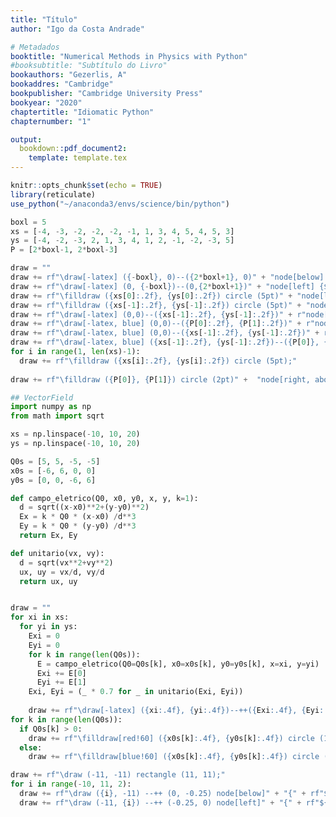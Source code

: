 ```yaml
---
title: "Título"
author: "Igo da Costa Andrade"

# Metadados
booktitle: "Numerical Methods in Physics with Python"
#booksubtitle: "Subtítulo do Livro"
bookauthors: "Gezerlis, A"
bookaddres: "Cambridge"
bookpublisher: "Cambridge University Press"
bookyear: "2020"
chaptertitle: "Idiomatic Python"
chapternumber: "1"

output: 
  bookdown::pdf_document2:
    template: template.tex
---
```


```r
knitr::opts_chunk$set(echo = TRUE)
library(reticulate)
use_python("~/anaconda3/envs/science/bin/python")
```


\section*{1.7 Projeto: Visualizando Campos Elétricos}

\subsection*{1.7.1 Campo Elétrico devido a uma distribuição de cargas pontuais}

\begin{enumerate}
  \item Conforme a \textit{Lei de Coulomb}, a força elétrica sobre uma carga de teste $Q$ localizada no ponto $P$ (posição $\vet{r}$), decido a uma única carga $q_0$ localizada em $\vet{r_0}$ é dada por:
  
  $$
  \vet{F_0} = k \dfrac{q_0 Q}{(\vet{r} - \vet{r_0})^2} \dfrac{\vet{r} - \vet{r_0}}{|\vet{r} - \vet{r_0}|}
  $$
  em que $k = 1/(4\pi \epsilon_0)$ é a constante de Coulomb em unidades do SI.
  \item O Campo elétrico produzido por $q_0$ é 
  $$
  \vet{E_0}(\vet{r}) = k q_0 \dfrac{\vet{r} - \vet{r_0}}{|\vet{r} - \vet{r_0}|^3}
  $$
  \item Consideremos um conjunto de $n$ cargas pontuais $q_0, q_1, \cdots, q_{n-1}$ localizadas em $\vet{r_0}, \vet{r_1}, \cdots, \vet{r_{n-1}}$ pode ser obtido por aplicação do \textit{Princípio de Superposição}, conforme abaixo:
  $$
  \vet{E}(\vet{r}) = \sum_{i = 0}^{n-1} \vet{E_i}(\vet{r}) = \sum_{i = 0}^{n-1} kq_i \dfrac{\vet{r} - \vet{r_i}}{|\vet{r} - \vet{r_i}|^3}
  $$
\end{enumerate}




```python
boxl = 5
xs = [-4, -3, -2, -2, -2, -1, 1, 3, 4, 5, 4, 5, 3]
ys = [-4, -2, -3, 2, 1, 3, 4, 1, 2, -1, -2, -3, 5]
P = [2*boxl-1, 2*boxl-3]

draw = ""
draw += rf"\draw[-latex] ({-boxl}, 0)--({2*boxl+1}, 0)" + "node[below] {$x$};"
draw += rf"\draw[-latex] (0, {-boxl})--(0,{2*boxl+1})" + "node[left] {$y$};"
draw += rf"\filldraw ({xs[0]:.2f}, {ys[0]:.2f}) circle (5pt)" + "node[left] {$q_0$};"
draw += rf"\filldraw ({xs[-1]:.2f}, {ys[-1]:.2f}) circle (5pt)" + "node[above, yshift=2pt] {$q_i$};"
draw += rf"\draw[-latex] (0,0)--({xs[-1]:.2f}, {ys[-1]:.2f})" + r"node[midway, left] {$\mathbf{r}_i$};"
draw += rf"\draw[-latex, blue] (0,0)--({P[0]:.2f}, {P[1]:.2f})" + r"node[black, midway, below] {$\mathbf{r}$};"
draw += rf"\draw[-latex, blue] (0,0)--({xs[-1]:.2f}, {ys[-1]:.2f})" + r"node[black, midway, left] {$\mathbf{r}_i$};"
draw += rf"\draw[-latex, blue] ({xs[-1]:.2f}, {ys[-1]:.2f})--({P[0]}, {P[1]})" + r"node[black, midway, above,yshift=2pt] {$\mathbf{r}-\mathbf{r}_i$};"
for i in range(1, len(xs)-1):
  draw += rf"\filldraw ({xs[i]:.2f}, {ys[i]:.2f}) circle (5pt);"
 
draw += rf"\filldraw ({P[0]}, {P[1]}) circle (2pt)" +  "node[right, above] {$P$};"
```

\begin{figure}[H]
  \centering
  \begin{tikzpicture}[scale=0.5]
    `r py$draw`
  \end{tikzpicture}
\end{figure}

\subsubsection*{Plotando Linhas de Campo}

```python
## VectorField
import numpy as np
from math import sqrt

xs = np.linspace(-10, 10, 20)
ys = np.linspace(-10, 10, 20)

Q0s = [5, 5, -5, -5]
x0s = [-6, 6, 0, 0]
y0s = [0, 0, -6, 6]

def campo_eletrico(Q0, x0, y0, x, y, k=1):
  d = sqrt((x-x0)**2+(y-y0)**2)
  Ex = k * Q0 * (x-x0) /d**3
  Ey = k * Q0 * (y-y0) /d**3
  return Ex, Ey

def unitario(vx, vy):
  d = sqrt(vx**2+vy**2)
  ux, uy = vx/d, vy/d
  return ux, uy


draw = ""
for xi in xs:
  for yi in ys:
    Exi = 0
    Eyi = 0
    for k in range(len(Q0s)):
      E = campo_eletrico(Q0=Q0s[k], x0=x0s[k], y0=y0s[k], x=xi, y=yi)
      Exi += E[0]
      Eyi += E[1]
    Exi, Eyi = (_ * 0.7 for _ in unitario(Exi, Eyi))
      
    draw += rf"\draw[-latex] ({xi:.4f}, {yi:.4f})--++({Exi:.4f}, {Eyi:.4f});"
for k in range(len(Q0s)):
  if Q0s[k] > 0:
    draw += rf"\filldraw[red!60] ({x0s[k]:.4f}, {y0s[k]:.4f}) circle (15pt)" + "node[black] {$+$};"
  else:
    draw += rf"\filldraw[blue!60] ({x0s[k]:.4f}, {y0s[k]:.4f}) circle (15pt)" + "node[black] {$-$};"

draw += rf"\draw (-11, -11) rectangle (11, 11);"
for i in range(-10, 11, 2):
  draw += rf"\draw ({i}, -11) --++ (0, -0.25) node[below]" + "{" + rf"${i}$" + "};"
  draw += rf"\draw (-11, {i}) --++ (-0.25, 0) node[left]" + "{" + rf"${i}$" + "};"
```

\begin{figure}[H]
  \centering
  \begin{tikzpicture}[scale=0.5]
    `r py$draw`
  \end{tikzpicture}
\end{figure}
